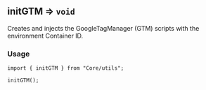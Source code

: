 
<Meta title="Core/Utils/initGTM" />

## initGTM ⇒ <code>void</code>

Creates and injects the GoogleTagManager (GTM) scripts with the environment Container ID.

### Usage

```tsx
import { initGTM } from "Core/utils";

initGTM();
```
